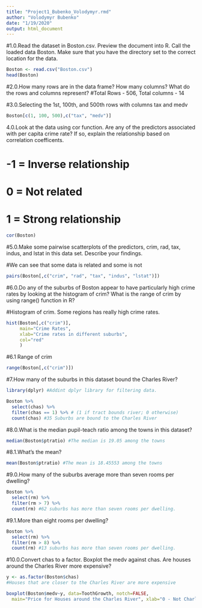 ```yaml
---
title: "Project1_Bubenko_Volodymyr.rmd"
author: "Volodymyr Bubenko"
date: "1/19/2020"
output: html_document
---
```


#1.0.Read the dataset in Boston.csv. Preview the document into R. Call the loaded data Boston. Make sure that you have the directory set to the correct location for the data.
```r
Boston <- read.csv("Boston.csv")
head(Boston)
```

#2.0.How many rows are in the data frame? How many columns? What do the rows and columns represent?
#Total Rows - 506, Total columns - 14

#3.0.Selecting the 1st, 100th, and 500th rows with columns tax and medv
```r
Boston[c(1, 100, 500),c("tax", "medv")]
```

4.0.Look at the data using cor function. Are any of the predictors associated with per capita crime rate? If so, explain the relationship based on correlation coefficents.


# -1 = Inverse relationship
# 0 = Not related
# 1 = Strong relationship
```r
cor(Boston)
```

#5.0.Make some pairwise scatterplots of the predictors, crim, rad, tax, indus, and lstat in this data set. Describe your findings.

#We can see that some data is related and some is not 
```r
pairs(Boston[,c("crim", "rad", "tax", "indus", "lstat")])
```

#6.0.Do any of the suburbs of Boston appear to have particularly high crime rates by looking at the histogram of crim? What is the range of crim by using range() function in R?


#Histogram of crim. Some regions has really high crime rates.
```r
hist(Boston[,c("crim")],
     main="Crime Rates",
     xlab="Crime rates in different suburbs",
     col="red"
     )
```

#6.1 Range of crim
```r
range(Boston[,c("crim")])
```

#7.How many of the suburbs in this dataset bound the Charles River?
```r
library(dplyr) #Addint dplyr library for filtering data.

Boston %>%
  select(chas) %>%
  filter(chas == 1) %>% # (1 if tract bounds river; 0 otherwise)
  count(chas) #35 Suburbs are bound to the Charles River
```

#8.0.What is the median pupil-teach ratio among the towns in this dataset?
```r
median(Boston$ptratio) #The median is 19.05 among the towns
```
#8.1.What’s the mean?
```r
mean(Boston$ptratio) #The mean is 18.45553 among the towns
```

#9.0.How many of the suburbs average more than seven rooms per dwelling? 
```r
Boston %>%
  select(rm) %>%
  filter(rm > 7) %>% 
  count(rm) #62 suburbs has more than seven rooms per dwelling.
```

#9.1.More than eight rooms per dwelling?
```r
Boston %>%
  select(rm) %>%
  filter(rm > 8) %>% 
  count(rm) #13 suburbs has more than seven rooms per dwelling.
```


#10.0.Convert chas to a factor. Boxplot the medv against chas. Are houses around the Charles River more expensive?

```r
y <- as.factor(Boston$chas)
#Houses that are closer to the Charles River are more expensive

boxplot(Boston$medv~y, data=ToothGrowth, notch=FALSE,
  main="Price for Houses around the Charles River", xlab="0 - Not Charles River | 1 - Charles River", ylab="Median value of owner-occupied homes in $1000's")

```




